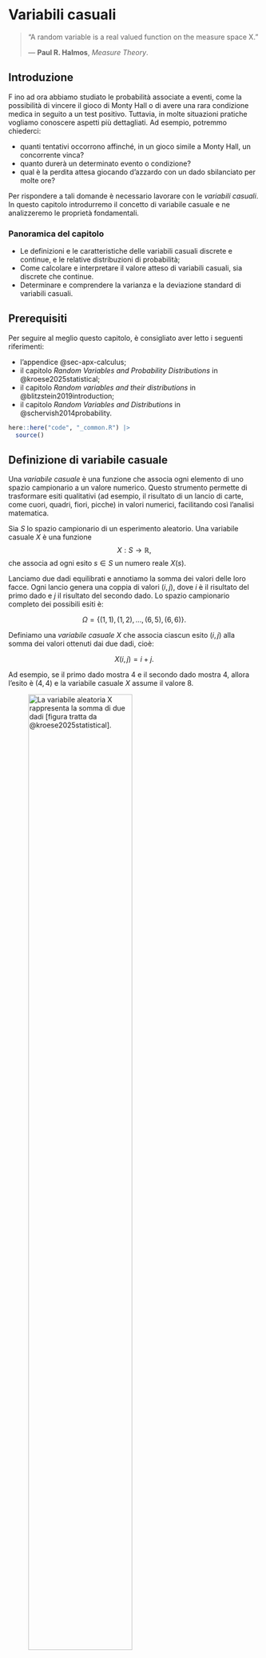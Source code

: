 # Variabili casuali {#sec-prob-random-var}

::: {.epigraph}
> “A random variable is a real valued function on the measure space X.”
>
> — **Paul R. Halmos**, *Measure Theory*.
:::


## Introduzione {.unnumbered .unlisted}

<p class="capo">
  <span class="capo-initial" data-bg="8">F</span>
ino ad ora abbiamo studiato le probabilità associate a eventi, come la possibilità di vincere il gioco di Monty Hall o di avere una rara condizione medica in seguito a un test positivo. Tuttavia, in molte situazioni pratiche vogliamo conoscere aspetti più dettagliati. Ad esempio, potremmo chiederci:
</p>

- quanti tentativi occorrono affinché, in un gioco simile a Monty Hall, un concorrente vinca?
- quanto durerà un determinato evento o condizione?
- qual è la perdita attesa giocando d'azzardo con un dado sbilanciato per molte ore?

Per rispondere a tali domande è necessario lavorare con le *variabili casuali*. In questo capitolo introdurremo il concetto di variabile casuale e ne analizzeremo le proprietà fondamentali.

### Panoramica del capitolo {.unnumbered .unlisted}

- Le definizioni e le caratteristiche delle variabili casuali discrete e continue, e le relative distribuzioni di probabilità;
- Come calcolare e interpretare il valore atteso di variabili casuali, sia discrete che continue.
- Determinare e comprendere la varianza e la deviazione standard di variabili casuali.

::: {.callout-tip collapse=true}
## Prerequisiti

Per seguire al meglio questo capitolo, è consigliato aver letto i seguenti riferimenti:  

- l'appendice @sec-apx-calculus;
- il capitolo *Random Variables and Probability Distributions* in @kroese2025statistical;
- il capitolo *Random variables and their distributions* in @blitzstein2019introduction;  
- il capitolo *Random Variables and Distributions* in @schervish2014probability.
:::

::: {.callout-caution collapse=true title="Preparazione del Notebook"}

```r
here::here("code", "_common.R") |> 
  source()
```
:::


## Definizione di variabile casuale

Una *variabile casuale* è una funzione che associa ogni elemento di uno spazio campionario a un valore numerico. Questo strumento permette di trasformare esiti qualitativi (ad esempio, il risultato di un lancio di carte, come cuori, quadri, fiori, picche) in valori numerici, facilitando così l’analisi matematica.

::: {#def-}  
Sia $S$ lo spazio campionario di un esperimento aleatorio. Una variabile casuale $X$ è una funzione  
$$
X: S \longrightarrow \mathbb{R},
$$
che associa ad ogni esito $s \in S$ un numero reale $X(s)$.
:::

::: {.callout-note collapse="true" title="Esempio"}
Lanciamo due dadi equilibrati e annotiamo la somma dei valori delle loro facce. Ogni lancio genera una coppia di valori $(i,j)$, dove $i$ è il risultato del primo dado e $j$ il risultato del secondo dado. Lo spazio campionario completo dei possibili esiti è:

$$
\Omega = \{(1,1), (1,2), \dots, (6,5), (6,6)\}.
$$

Definiamo una *variabile casuale* $X$ che associa ciascun esito $(i,j)$ alla somma dei valori ottenuti dai due dadi, cioè:

$$
X(i,j) = i + j.
$$

Ad esempio, se il primo dado mostra 4 e il secondo dado mostra 4, allora l'esito è $(4,4)$ e la variabile casuale $X$ assume il valore 8.

![La variabile aleatoria $X$ rappresenta la somma di due dadi [figura tratta da @kroese2025statistical].](../../figures/random_variable_definition.png){ width=70% }

Consideriamo il valore specifico $X=8$: questo valore può essere ottenuto attraverso cinque diversi esiti dello spazio campionario: $(2,6), (3,5), (4,4), (5,3), (6,2)$. Indichiamo con $\{X=8\}$ l'insieme di questi esiti. Poiché tutti gli esiti in $\Omega$ sono equiprobabili, possiamo calcolare la probabilità di ottenere una somma pari a 8 come:

$$
P(X=8) = \frac{5}{36}.
$$
::: 

## Tipologie di variabili casuali

Le variabili casuali si dividono in due categorie principali:

### Variabili casuali discrete

Una *variabile casuale discreta* assume un insieme finito o numerabile di valori. Gli esempi includono il numero di teste ottenute in lanci di moneta o la somma dei risultati di due dadi. Per queste variabili, la *funzione di massa di probabilità (PMF)* assegna a ciascun valore $x$ la probabilità $P(X = x)$.

::: {#exm-}
Nel lancio di due dadi, la variabile $X$ (somma dei punti) può assumere valori interi da 2 a 12. La distribuzione di $X$ si ottiene contando i casi favorevoli per ciascun valore e dividendo per il numero totale di esiti (36).
:::

### Variabili casuali continue

Una *variabile casuale continua* può assumere infiniti valori in un intervallo (ad esempio, l’altezza di una persona). In questo caso non si assegna una probabilità a un singolo valore (che risulterebbe essere zero), ma si definisce una *funzione di densità di probabilità (PDF)*, tale che l’integrale della funzione su un intervallo fornisce la probabilità che la variabile cada in quell’intervallo.

::: {#exm-}
Considera una variabile $X$ che rappresenta l’altezza in centimetri. Invece di $P(X = 170)$, calcoliamo probabilità come $P(170 \leq X \leq 180)$ mediante l’integrale della PDF in quell’intervallo.
:::

## Notazione convenzionale

Nella teoria della probabilità si adotta una convenzione chiara per distinguere una variabile casuale dal suo valore osservato o realizzato:

- la variabile casuale viene indicata con lettere maiuscole (es. $X$);
- il valore specifico assunto dalla variabile casuale viene indicato con lettere minuscole (es. $x$).

Questa convenzione aiuta a evitare ambiguità, soprattutto quando si definiscono:

- probabilità cumulative: $P(X \leq x)$;
- valore atteso: $E[X]$;
- funzioni di densità o massa di probabilità: $f_X(x)$.

## Variabili casuali multiple

In molti esperimenti, è utile considerare contemporaneamente più variabili casuali. Ad esempio, supponiamo di lanciare una moneta equilibrata tre volte. Definiamo tre variabili casuali indipendenti $X_1$, $X_2$ e $X_3$, ciascuna associata all'esito di un lancio:

$$
P(X_n = 1) = 0.5 \quad (\text{testa}), \qquad P(X_n = 0) = 0.5 \quad (\text{croce}), \quad n = 1, 2, 3.
$$

Possiamo poi definire una nuova variabile casuale derivata, ad esempio:

$$
Z = X_1 + X_2 + X_3,
$$

che rappresenta il numero totale di teste ottenute nei tre lanci. In questo scenario, $Z$ è una variabile casuale discreta che può assumere esclusivamente i valori 0, 1, 2 o 3.


## Distribuzione di probabilità

::: {#def-}
La *distribuzione di probabilità* di una variabile casuale descrive come le probabilità sono assegnate ai possibili valori (o intervalli di valori) della variabile.
:::

### Funzione di massa di probabilità (PMF) per variabili discrete

Per una variabile casuale discreta $X$, la distribuzione è definita tramite la funzione di massa di probabilità (PMF), indicata con $f(x)$, dove:

$$
f(x) = P(X = x).
$$

Nota la PMF, è possibile calcolare la probabilità di qualsiasi evento associato a $X$. Ad esempio, per un insieme $B$ di valori:

$$
P(X \in B) = \sum_{x \in B} f(x).
$$

::: {.callout-note collapse="true" title="Esempio"}
Consideriamo nuovamente il lancio di due dadi, definendo $X$ come la somma dei loro valori. La tabella seguente mostra chiaramente tutti i casi possibili, il numero di combinazioni per ogni somma, e la relativa probabilità:

| $X$ | Casi Favorevoli                           | Numero di Casi | $P(X = x)$                      |
|:---:|-------------------------------------------|:--------------:|---------------------------------|
| 2   | $(1,1)$                                   | 1              | $\frac{1}{36}$                  |
| 3   | $(1,2), (2,1)$                            | 2              | $\frac{2}{36} = \frac{1}{18}$   |
| 4   | $(1,3), (2,2), (3,1)$                     | 3              | $\frac{3}{36} = \frac{1}{12}$   |
| 5   | $(1,4), (2,3), (3,2), (4,1)$              | 4              | $\frac{4}{36} = \frac{1}{9}$    |
| 6   | $(1,5), (2,4), (3,3), (4,2), (5,1)$       | 5              | $\frac{5}{36}$                  |
| 7   | $(1,6), (2,5), (3,4), (4,3), (5,2), (6,1)$| 6              | $\frac{6}{36} = \frac{1}{6}$    |
| 8   | $(2,6), (3,5), (4,4), (5,3), (6,2)$       | 5              | $\frac{5}{36}$                  |
| 9   | $(3,6), (4,5), (5,4), (6,3)$              | 4              | $\frac{4}{36} = \frac{1}{9}$    |
| 10  | $(4,6), (5,5), (6,4)$                     | 3              | $\frac{3}{36} = \frac{1}{12}$   |
| 11  | $(5,6), (6,5)$                            | 2              | $\frac{2}{36} = \frac{1}{18}$   |
| 12  | $(6,6)$                                   | 1              | $\frac{1}{36}$                  |

Per esempio, la probabilità di ottenere una somma pari a 7 è $\frac{1}{6}$ perché ci sono 6 combinazioni favorevoli su 36 possibili.
:::

### Funzione di distribuzione cumulativa (CDF)

::: {#def-}
La *funzione di distribuzione cumulativa (CDF)* di una variabile casuale $X$ è definita come:
$$
F(x) = P(X \leq x).
$$
La CDF indica la probabilità che $X$ assuma valori minori o uguali a un valore specifico $x$.
:::


### Proprietà della CDF (funzione di ripartizione)

La CDF descrive la probabilità che una variabile casuale $X$ assuma un valore *minore o uguale* a $x$. Per capirla in psicologia (ad esempio, per analizzare dati di test, questionari, o esperimenti), bastano tre idee chiave:

1. *Non diminuisce mai:*  
   Se consideriamo valori $x$ sempre più grandi, la probabilità cumulata *non può diminuire*.  
   - **Esempio:** Se la CDF a $x = 50$ in un test è $0.7$, a $x = 60$ sarà almeno $0.7$ (potrebbe salire, ma non scendere).  
   - *Perché?* Aggiungendo nuovi risultati (es.: punteggi più alti), la probabilità totale può solo aumentare o restare uguale.

2. *Estremi prevedibili:*  
   - Per valori *molto bassi* (es.: $x \to -\infty$), la probabilità cumulata è *0*: non esistono punteggi infinitamente bassi.  
   - Per valori *molto alti* (es.: $x \to +\infty$), la probabilità cumulata è **1**: tutti i possibili risultati sono inclusi.  
   - **Esempio:** In una scala Likert da 1 a 5, la CDF a $x = 0$ è 0, e a $x = 10$ è 1.

3. *Niente salti "a sorpresa" verso destra:*  
   La CDF è costruita in modo che, se ci spostiamo di pochissimo a destra di un punto $x$, la probabilità cumulata *non crolla improvvisamente*.  
   - **Esempio:**  
     Supponiamo che in un questionario, il punteggio $x = 10$ corrisponda a una certa probabilità cumulata (es.: $0.8$). Se ci spostiamo di un millesimo a destra (es.: $x = 10.001$), la probabilità rimane $0.8$, a meno che $10.001$ non sia un punteggio valido.  
   - *A cosa serve?* Garantisce coerenza: se un punteggio $x$ ha una certa probabilità, questa non viene "persa" spostandosi di poco a destra.


### CDF per variabili discrete 

In psicologia, spesso lavoriamo con dati discreti (es.: risposte a item di un test, come "1 = Mai" a "5 = Sempre"). In questi casi:  

- La CDF si calcola *sommando le probabilità* di tutti i valori $\leq x$.  
- **Esempio:** Se in una scala da 1 a 5, il 30% degli studenti risponde 1 o 2, allora $F(2) = 0.3$.  
- **Graficamente:** La CDF avrà "gradini" nei punti corrispondenti ai valori possibili (es.: 1, 2, 3, 4, 5).

#### Perché serve saperlo?  

Queste proprietà aiutano a:  

1. Interpretare grafici cumulativi (es.: quanto è probabile che un partecipante abbia un punteggio $\leq$ 20?).  
2. Evitare errori logici (es.: non ha senso aspettarsi un calo della probabilità cumulata all’aumentare di $x$).  
3. Leggere correttamente salti nei dati discreti (es.: un gradino in $x = 4$ indica un accumulo di probabilità in quel punto).

::: {.callout-note collapse="true" title="Esempio"}
Riprendendo l'esempio della variabile casuale $X$ definita come la somma di due dadi, possiamo riassumere PMF e CDF in una tabella unica:

| $x$ | $P(X = x)$    | $F(x)$                       |
|:---:|:-------------:|:-----------------------------:|
| 2   | $\frac{1}{36}$| $\frac{1}{36}$                |
| 3   | $\frac{2}{36}$| $\frac{3}{36}$                |
| 4   | $\frac{3}{36}$| $\frac{6}{36}$                |
| 5   | $\frac{4}{36}$| $\frac{10}{36}$               |
| 6   | $\frac{5}{36}$| $\frac{15}{36}$               |
| 7   | $\frac{6}{36}$| $\frac{21}{36}$               |
| 8   | $\frac{5}{36}$| $\frac{26}{36}$               |
| 9   | $\frac{4}{36}$| $\frac{30}{36}$               |
| 10  | $\frac{3}{36}$| $\frac{33}{36}$               |
| 11  | $\frac{2}{36}$| $\frac{35}{36}$               |
| 12  | $\frac{1}{36}$| $1$                           |
:::

### Simulazione della distribuzione di probabilità

Spesso, anche se è possibile calcolare analiticamente la distribuzione di probabilità (come nel caso dei due dadi), può essere utile ottenere una stima empirica attraverso la simulazione. Questo approccio prevede di ripetere l’esperimento molte volte e di analizzare le frequenze relative dei risultati ottenuti.

::: {.callout-note collapse="true" title="Esempio"}
Simulazione del lancio di due dadi in R.

**1. Simulare il lancio di un singolo dado**
```r
# Funzione per simulare un dado a sei facce
lancia_dado <- function() {
  sample(1:6, 1)
}
```

**2. Simulare il lancio di due dadi**
```r
# Funzione per simulare il lancio di due dadi ripetuto n volte
lancia_due_dadi <- function(n) {
  risultati <- numeric(n)
  
  for (i in 1:n) {
    risultati[i] <- lancia_dado() + lancia_dado()
  }
  
  risultati
}
```

**3. Eseguire la simulazione**
```r
# Numero totale di simulazioni
numero_lanci <- 100000

# Simulazione dei lanci
risultati_simulazione <- lancia_due_dadi(numero_lanci)

# Visualizza i primi 20 risultati
cat("Primi 20 risultati:", risultati_simulazione[1:20], "\n")
```

**4. Calcolare e visualizzare la distribuzione empirica**
```r
# Calcola la frequenza assoluta per ciascuna somma
frequenze_assolute <- table(risultati_simulazione)
frequenze_assolute

# Calcola direttamente le frequenze relative (probabilità empiriche)
probabilita_empiriche <- frequenze_assolute / numero_lanci
probabilita_empiriche

# Crea una tabella finale chiara e semplice
distribuzione_empirica <- data.frame(
  Somma = as.numeric(names(probabilita_empiriche)),
  Probabilita = as.vector(probabilita_empiriche)
)

# Mostra la distribuzione empirica
print(distribuzione_empirica)
```

**Chiarimento sintetico dei concetti chiave.**

- *Cos'è una simulazione?*  
  È un esperimento realizzato al computer che replica più volte un evento casuale per osservare i possibili risultati e la loro frequenza.

- *Distribuzione empirica*  
  È la frequenza con cui ogni risultato (in questo caso, la somma di due dadi) appare nella simulazione. Con più simulazioni, questa distribuzione si avvicina sempre di più a quella prevista dalla teoria.

- *Probabilità teorica ed empirica*  
  La probabilità *teorica* è calcolata matematicamente: ad esempio, la somma "7" è teoricamente più frequente perché ci sono più modi di ottenerla (6+1, 5+2, 4+3, ecc.).  
  La probabilità *empirica*, invece, si ottiene dalla simulazione pratica, ed è una buona approssimazione della probabilità teorica quando il numero di prove è grande.
:::

## Distribuzioni per variabili continue

::: {#def-}
Una *variabile casuale continua* è una variabile aleatoria $X$ caratterizzata da una distribuzione di probabilità continua. Formalmente, $X$ si definisce continua se soddisfa le seguenti proprietà:

1. *Esistenza della funzione di densità (pdf):*  
   Esiste una funzione non negativa $f(x)$, detta *funzione di densità di probabilità* (pdf, dall'inglese *probability density function*), tale che:  
   
   - $f(x) \geq 0$ per ogni $x \in \mathbb{R}$;  
   - L’area totale sotto la curva di $f(x)$ è pari a 1:  
     $$
     \int_{-\infty}^{+\infty} f(x) \, dx = 1.
     $$

2. *Calcolo delle probabilità tramite integrazione:*  
   Per ogni intervallo $(a, b] \subseteq \mathbb{R}$ (con $a < b$), la probabilità che $X$ assuma valori in $(a, b]$ è data dall’integrale della pdf su tale intervallo:  
   
   $$
   P(a < X \leq b) = \int_{a}^{b} f(x) \, dx.
   $$ 
   
   Questa probabilità coincide anche con la differenza della *funzione di ripartizione* (CDF, *cumulative distribution function*) $F(x) = P(X \leq x)$ agli estremi dell’intervallo:  
   
   $$
   P(a < X \leq b) = F(b) - F(a).
   $$
:::

### Proprietà chiave delle variabili continue

- *Probabilità in un punto nulla:*  
  A differenza delle variabili discrete, per una variabile continua la probabilità di assumere un *valore esatto* $x_0$ è sempre zero:  
  
  $$
  P(X = x_0) = 0.
  $$  
  
  Questo avviene perché la probabilità è legata all’*area* sotto la curva $f(x)$, e un singolo punto ha "larghezza zero", risultando in un’area nulla. Di conseguenza, per variabili continue:  
  
  $$
  P(a \leq X \leq b) = P(a < X \leq b) = P(a \leq X < b) = P(a < X < b).
  $$

- *Interpretazione della densità:*  
  La funzione $f(x)$ non rappresenta direttamente una probabilità, ma descrive come la probabilità si distribuisce nello spazio campionario. Valori maggiori di $f(x)$ indicano regioni in cui è più probabile che $X$ assuma valori (*densità di probabilità*).

- *Modellizzazione di fenomeni continui:*  
  Le distribuzioni continue sono utilizzate per rappresentare grandezze misurabili con precisione arbitraria, come tempo, lunghezze, o temperature. Esempi comuni includono la distribuzione normale, esponenziale e uniforme continua.


## Riflessioni conclusive {.unnumbered .unlisted}

In questo capitolo abbiamo introdotto e approfondito il concetto fondamentale di variabile casuale, illustrando come questo strumento permetta di formalizzare e analizzare matematicamente fenomeni casuali complessi. Attraverso esempi intuitivi, come il lancio di dadi o la simulazione di situazioni reali, abbiamo osservato come le variabili casuali consentano di tradurre domande astratte in analisi concrete e interpretabili.

Abbiamo esaminato le due principali tipologie di variabili casuali—discrete e continue—e discusso le relative distribuzioni di probabilità. Le distribuzioni discrete, caratterizzate da una funzione di massa di probabilità (PMF), si prestano particolarmente bene a modellare situazioni in cui gli eventi possono essere enumerati (come punteggi in test psicologici o risultati di giochi). Al contrario, le distribuzioni continue, descritte dalla funzione di densità di probabilità (PDF), sono essenziali per modellare misure precise, come l'altezza o il tempo, dove il numero di possibili valori è teoricamente infinito.

Un aspetto importante trattato è la funzione di distribuzione cumulativa (CDF), che fornisce una descrizione completa della distribuzione di una variabile casuale, facilitando la comprensione intuitiva della probabilità che un evento accada entro certi limiti. Conoscere le proprietà della CDF aiuta a prevenire errori comuni nella sua interpretazione e a trarre conclusioni più affidabili dai dati empirici.

Infine, attraverso l'utilizzo della simulazione, abbiamo mostrato come sia possibile avvicinarsi empiricamente a una distribuzione teorica, confermando e visualizzando in modo pratico e immediato concetti astratti. Questa capacità di simulare e verificare empiricamente le distribuzioni è estremamente utile, soprattutto quando i modelli teorici diventano troppo complessi da risolvere analiticamente.

Nei prossimi capitoli approfondiremo ulteriormente questi concetti, esaminando alcune distribuzioni di probabilità specifiche che sono comunemente usate nella ricerca psicologica e nelle applicazioni pratiche. Questo ci permetterà di passare da una conoscenza teorica delle variabili casuali a una competenza concreta nel loro utilizzo e nella loro interpretazione, sviluppando strumenti che miglioreranno le nostre capacità di analisi e di decisione in ambito psicologico e statistico.


::: {.callout-important title="Problemi 1" collapse="true"}
Consiglio gli esercizi di base disponibili nella seguente [pagina web](https://stats.libretexts.org/Bookshelves/Introductory_Statistics/Introductory_Statistics_(Shafer_and_Zhang)/04%3A_Discrete_Random_Variables/4.E%3A_Discrete_Random_Variables_(Exercises)).
:::

::: {.callout-important title="Problemi 2" collapse="true"}
Esercizi sulla distribuzione normale, risolvibili usando R, sono disponibili sulla seguente [pagina web](https://mathcenter.oxford.emory.edu/site/math117/probSetNormalDistribution/).
:::

::: {.callout-note collapse=true title="Informazioni sull'ambiente di sviluppo"}
```r
sessionInfo()
```
:::

## Bibliografia {.unnumbered .unlisted}


